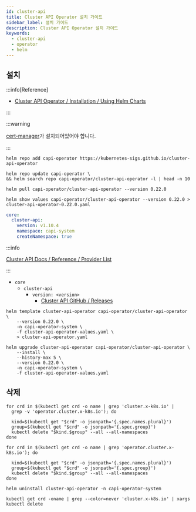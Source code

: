 ```yaml
---
id: cluster-api
title: Cluster API Operator 설치 가이드
sidebar_label: 설치 가이드
description: Cluster API Operator 설치 가이드
keywords:
  - cluster-api
  - operator
  - helm
---
```


## 설치

:::info[Reference]

- [Cluster API Operator / Installation / Using Helm Charts](https://cluster-api-operator.sigs.k8s.io/02_installation/04_helm-chart-installation)

:::

:::warning

[cert-manager](/docs/mlops/mlops/auth/cert-manager)가 설치되어있어야 합니다.

:::

```shell
helm repo add capi-operator https://kubernetes-sigs.github.io/cluster-api-operator
```

```shell
helm repo update capi-operator \
&& helm search repo capi-operator/cluster-api-operator -l | head -n 10
```

```shell
helm pull capi-operator/cluster-api-operator --version 0.22.0
```

```shell
helm show values capi-operator/cluster-api-operator --version 0.22.0 > cluster-api-operator-0.22.0.yaml
```

```yaml title="cluster-api-operator-values.yaml"
core:
  cluster-api:
    version: v1.10.4
    namespace: capi-system
    createNamespace: true
```

:::info

[Cluster API Docs / Reference / Provider List](https://cluster-api.sigs.k8s.io/reference/providers.html)

:::

- `core`
  - `cluster-api`
    - `version: <version>`
      - [Cluster API GitHub / Releases](https://github.com/kubernetes-sigs/cluster-api/releases)

```shell
helm template cluster-api-operator capi-operator/cluster-api-operator \
    --version 0.22.0 \
    -n capi-operator-system \
    -f cluster-api-operator-values.yaml \
    > cluster-api-operator.yaml
```

```shell
helm upgrade cluster-api-operator capi-operator/cluster-api-operator \
    --install \
    --history-max 5 \
    --version 0.22.0 \
    -n capi-operator-system \
    -f cluster-api-operator-values.yaml
```

## 삭제

```shell
for crd in $(kubectl get crd -o name | grep 'cluster.x-k8s.io' |
  grep -v 'operator.cluster.x-k8s.io'); do

  kind=$(kubectl get "$crd" -o jsonpath='{.spec.names.plural}')
  group=$(kubectl get "$crd" -o jsonpath='{.spec.group}')
  kubectl delete "$kind.$group" --all --all-namespaces
done
```

```shell
for crd in $(kubectl get crd -o name | grep 'operator.cluster.x-k8s.io'); do

  kind=$(kubectl get "$crd" -o jsonpath='{.spec.names.plural}')
  group=$(kubectl get "$crd" -o jsonpath='{.spec.group}')
  kubectl delete "$kind.$group" --all --all-namespaces
done
```

```shell
helm uninstall cluster-api-operator -n capi-operator-system
```

```shell
kubectl get crd -oname | grep --color=never 'cluster.x-k8s.io' | xargs kubectl delete
```
